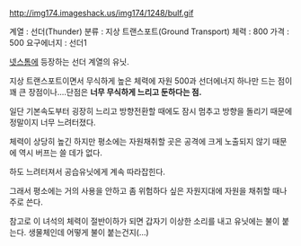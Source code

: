 http://img174.imageshack.us/img174/1248/bulf.gif

계열 : 선더(Thunder)
분류 : 지상 트랜스포트(Ground Transport)
체력 : 800
가격 : 500
요구에너지 : 선더1

[[넷스톰]]에 등장하는 선더 계열의 유닛.

지상 트랜스포트이면서 무식하게 높은 체력에 자원 500과 선더에너지 하나만 드는 점이 꽤 큰 장점이나....단점은 '''너무 무식하게 느리고 둔하다는 점.'''

일단 기본속도부터 굉장히 느리고 방향전환할 때에도 잠시 멈추고 방향을 돌리기 때문에 정말이지 너무 느려터졌다.

체력이 상당히 높긴 하지만 평소에는 자원채취할 곳은 공격에 크게 노출되지 않기 때문에 역시 버프는 쓸 데가 없다.

하도 느려터져서 공습유닛에게 계속 따라잡힌다.

그래서 평소에는 거의 사용을 안하고 좀 위험하다 싶은 자원지대에 자원을 채취할 때나 주로 쓴다.

참고로 이 녀석의 체력이 절반이하가 되면 갑자기 이상한 소리를 내고 유닛에는 불이 붙는다. 생물체인데 어떻게 불이 붙는건지(...)
